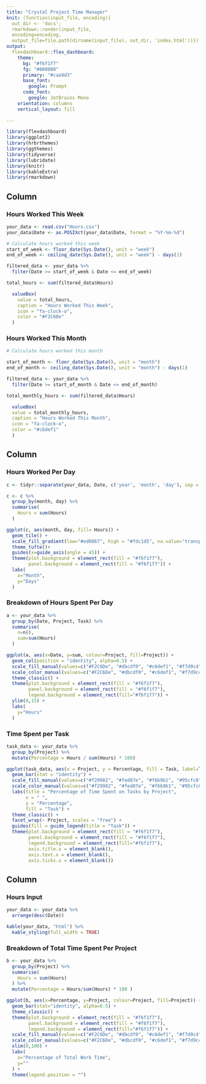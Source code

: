 ```yaml
---
title: "Crystal Project Time Manager"
knit: (function(input_file, encoding){
  out_dir <- 'docs';
  rmarkdown::render(input_file,
  encoding=encoding,
  output_file=file.path(dirname(input_file), out_dir, 'index.html'))})
output: 
  flexdashboard::flex_dashboard:
    theme:
      bg: "#f6f1f7"
      fg: "#000000" 
      primary: "#caa9d3"
      base_font:
        google: Prompt
      code_font:
        google: JetBrains Mono
    orientation: columns
    vertical_layout: fill
    
---
```


```r
library(flexdashboard)
library(ggplot2)
library(hrbrthemes)
library(ggthemes)
library(tidyverse)
library(lubridate) 
library(knitr)
library(kableExtra)
library(rmarkdown)
```

Column {data-width=150}
-----------------------------------------------------------------------

### Hours Worked This Week

```r
your_data <- read.csv("Hours.csv")
your_data$Date <- as.POSIXct(your_data$Date, format = "%Y-%m-%d")

# Calculate hours worked this week
start_of_week <- floor_date(Sys.Date(), unit = "week")
end_of_week <- ceiling_date(Sys.Date(), unit = "week") - days(1)

filtered_data <- your_data %>%
  filter(Date >= start_of_week & Date <= end_of_week)

total_hours <- sum(filtered_data$Hours)

  valueBox(
    value = total_hours,
    caption = "Hours Worked This Week",
    icon = "fa-clock-o",
    color = "#F2C6De"
  )

```

### Hours Worked This Month
```r
# Calculate hours worked this month

start_of_month <- floor_date(Sys.Date(), unit = "month")
end_of_month <- ceiling_date(Sys.Date(), unit = "month") - days(1)

filtered_data <- your_data %>%
  filter(Date >= start_of_month & Date <= end_of_month)

total_monthly_hours <- sum(filtered_data$Hours)

  valueBox(
  value = total_monthly_hours,
  caption = "Hours Worked This Month",
  icon = "fa-clock-o",
  color = "#c6def1"
  )
```

Column {data-width=650 .tabset}
-----------------------------------------------------------------------

### Hours Worked Per Day
```r

c <- tidyr::separate(your_data, Date, c('year', 'month', 'day'), sep = "-",remove = FALSE)

c <- c %>%
  group_by(month, day) %>%
  summarise(
    Hours = sum(Hours)
  )

ggplot(c, aes(month, day, fill= Hours)) + 
  geom_tile() +
  scale_fill_gradient(low="#ed0867", high = "#fdc1d5", na.value="transparent") +
  theme_tufte()+
  guides(x=guide_axis(angle = 45)) +
  theme(plot.background = element_rect(fill = "#f6f1f7"),
        panel.background = element_rect(fill = "#f6f1f7")) +
  labs(
    x="Month",
    y="Days"
  )

```

### Breakdown of Hours Spent Per Day
```r

a <- your_data %>%
  group_by(Date, Project, Task) %>%
  summarise(
    n=n(),
    sum=sum(Hours)
  )

ggplot(a, aes(x=Date, y=sum, colour=Project, fill=Project)) +
  geom_col(position = "identity", alpha=0.5) +
  scale_fill_manual(values=c("#F2C6De", "#dbcdf0", "#c6def1", "#f7d9c4", "#c9e4de", "#faedcb")) +
  scale_color_manual(values=c("#F2C6De", "#dbcdf0", "#c6def1", "#f7d9c4", "#c9e4de", "#faedcb")) +
  theme_classic() +
  theme(plot.background = element_rect(fill = "#f6f1f7"),
        panel.background = element_rect(fill = "#f6f1f7"),
        legend.background = element_rect(fill="#f6f1f7")) +
  ylim(0,15) +
  labs(
    y="Hours"
  )

```

### Time Spent per Task
```r
task_data <- your_data %>%
  group_by(Project) %>%
  mutate(Percentage = Hours / sum(Hours) * 100)

ggplot(task_data, aes(x = Project, y = Percentage, fill = Task, label=Task)) +
  geom_bar(stat = "identity") +
  scale_fill_manual(values=c("#f29982", "#fed87e", "#f6b9b1", "#95cfc0", "#cbb7db", "#74be97","#99a8ca", "#f090ba", "#e1c2dd", "#fcdbab", "#9ed1e8", "#ddcbb4", "#c2dfc9", "#CCDBE9")) +
  scale_color_manual(values=c("#f29982", "#fed87e", "#f6b9b1", "#95cfc0", "#cbb7db", "#74be97","#99a8ca", "#f090ba", "#e1c2dd", "#fcdbab", "#9ed1e8", "#ddcbb4", "#c2dfc9","#CCDBE9")) +
  labs(title = "Percentage of Time Spent on Tasks by Project",
       x = " ",
       y = "Percentage",
       fill = "Task") +
  theme_classic() +
  facet_wrap(~ Project, scales = "free") +
  guides(fill = guide_legend(title = "Task")) +
  theme(plot.background = element_rect(fill = "#f6f1f7"),
        panel.background = element_rect(fill = "#f6f1f7"),
        legend.background = element_rect(fill="#f6f1f7"),
        axis.title.x = element_blank(),
        axis.text.x = element_blank(),
        axis.ticks.x = element_blank())

```


Column {data-height=350}
-----------------------------------------------------------------------

### Hours Input

```r
your_data <- your_data %>%
  arrange(desc(Date))

kable(your_data, "html") %>%
  kable_styling(full_width = TRUE)
```

### Breakdown of Total Time Spent Per Project

```r
b <- your_data %>%
  group_by(Project) %>%
  summarise(
    Hours = sum(Hours)
  ) %>%
  mutate(Percentage = Hours/sum(Hours) * 100 )

ggplot(b, aes(x=Percentage, y=Project, colour=Project, fill=Project)) + 
  geom_bar(stat="identity", alpha=0.5) +
  theme_classic() +
  theme(plot.background = element_rect(fill = "#f6f1f7"),
        panel.background = element_rect(fill = "#f6f1f7"),
        legend.background = element_rect(fill="#f6f1f7")) +
  scale_fill_manual(values=c("#F2C6De", "#dbcdf0", "#c6def1", "#f7d9c4", "#c9e4de", "#faedcb")) +
  scale_color_manual(values=c("#F2C6De", "#dbcdf0", "#c6def1", "#f7d9c4", "#c9e4de", "#faedcb")) +
  xlim(0,100) +
  labs(
    x="Percentage of Total Work Time",
    y=""
  ) +
  theme(legend.position = "") 
  
```


